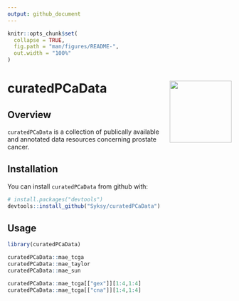 ```yaml
---
output: github_document
---
```


```r

knitr::opts_chunk$set(
  collapse = TRUE,
  fig.path = "man/figures/README-",
  out.width = "100%"
)

```

# curatedPCaData <img src="man/figures/hex.png" align="right" height="139" />

<!-- badges: start -->
<!-- badges: end -->

## Overview 

`curatedPCaData` is a collection of publically available and annotated data resources
concerning prostate cancer. 

## Installation

You can install `curatedPCaData` from github with: 

```r
# install.packages("devtools")
devtools::install_github("Syksy/curatedPCaData")
```

<!--- add BioConductor once up --->

## Usage

```r
library(curatedPCaData)

curatedPCaData::mae_tcga
curatedPCaData::mae_taylor
curatedPCaData::mae_sun

curatedPCaData::mae_tcga[["gex"]][1:4,1:4]
curatedPCaData::mae_tcga[["cna"]][1:4,1:4]

```